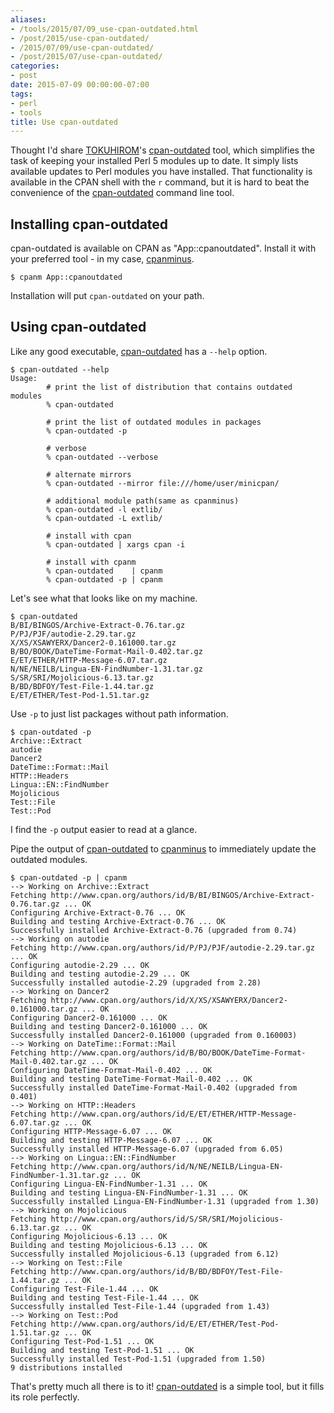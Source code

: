 ```yaml
---
aliases:
- /tools/2015/07/09_use-cpan-outdated.html
- /post/2015/use-cpan-outdated/
- /2015/07/09/use-cpan-outdated/
- /post/2015/07/use-cpan-outdated/
categories:
- post
date: 2015-07-09 00:00:00-07:00
tags:
- perl
- tools
title: Use cpan-outdated
---
```


[cpan-outdated]: https://metacpan.org/pod/distribution/cpan-outdated/script/cpan-outdated
[TOKUHIROM]: https://metacpan.org/author/TOKUHIROM
[cpanminus]: https://metacpan.org/pod/App::cpanminus

Thought I'd share [TOKUHIROM][]'s [cpan-outdated][] tool, which simplifies the task of keeping your installed Perl 5 modules up to date. It simply lists available updates to Perl modules you have installed. That functionality is available in the CPAN shell with the `r` command, but it is hard to beat the convenience of the [cpan-outdated][] command line tool.

## Installing cpan-outdated

cpan-outdated is available on CPAN as "App::cpanoutdated". Install it with your preferred tool - in my case, [cpanminus][].

```
$ cpanm App::cpanoutdated
```

Installation will put  `cpan-outdated` on your path.

## Using cpan-outdated

Like any good executable, [cpan-outdated][] has a `--help` option.

```
$ cpan-outdated --help
Usage:
        # print the list of distribution that contains outdated modules
        % cpan-outdated

        # print the list of outdated modules in packages
        % cpan-outdated -p

        # verbose
        % cpan-outdated --verbose

        # alternate mirrors
        % cpan-outdated --mirror file:///home/user/minicpan/

        # additional module path(same as cpanminus)
        % cpan-outdated -l extlib/
        % cpan-outdated -L extlib/

        # install with cpan
        % cpan-outdated | xargs cpan -i

        # install with cpanm
        % cpan-outdated    | cpanm
        % cpan-outdated -p | cpanm
```

Let's see what that looks like on my machine.

```
$ cpan-outdated
B/BI/BINGOS/Archive-Extract-0.76.tar.gz
P/PJ/PJF/autodie-2.29.tar.gz
X/XS/XSAWYERX/Dancer2-0.161000.tar.gz
B/BO/BOOK/DateTime-Format-Mail-0.402.tar.gz
E/ET/ETHER/HTTP-Message-6.07.tar.gz
N/NE/NEILB/Lingua-EN-FindNumber-1.31.tar.gz
S/SR/SRI/Mojolicious-6.13.tar.gz
B/BD/BDFOY/Test-File-1.44.tar.gz
E/ET/ETHER/Test-Pod-1.51.tar.gz
```

Use `-p` to just list packages without path information.

```
$ cpan-outdated -p
Archive::Extract
autodie
Dancer2
DateTime::Format::Mail
HTTP::Headers
Lingua::EN::FindNumber
Mojolicious
Test::File
Test::Pod
```

I find the `-p` output easier to read at a glance.

Pipe the output of [cpan-outdated][] to [cpanminus][] to immediately update the outdated modules.

```
$ cpan-outdated -p | cpanm
--> Working on Archive::Extract
Fetching http://www.cpan.org/authors/id/B/BI/BINGOS/Archive-Extract-0.76.tar.gz ... OK
Configuring Archive-Extract-0.76 ... OK
Building and testing Archive-Extract-0.76 ... OK
Successfully installed Archive-Extract-0.76 (upgraded from 0.74)
--> Working on autodie
Fetching http://www.cpan.org/authors/id/P/PJ/PJF/autodie-2.29.tar.gz ... OK
Configuring autodie-2.29 ... OK
Building and testing autodie-2.29 ... OK
Successfully installed autodie-2.29 (upgraded from 2.28)
--> Working on Dancer2
Fetching http://www.cpan.org/authors/id/X/XS/XSAWYERX/Dancer2-0.161000.tar.gz ... OK
Configuring Dancer2-0.161000 ... OK
Building and testing Dancer2-0.161000 ... OK
Successfully installed Dancer2-0.161000 (upgraded from 0.160003)
--> Working on DateTime::Format::Mail
Fetching http://www.cpan.org/authors/id/B/BO/BOOK/DateTime-Format-Mail-0.402.tar.gz ... OK
Configuring DateTime-Format-Mail-0.402 ... OK
Building and testing DateTime-Format-Mail-0.402 ... OK
Successfully installed DateTime-Format-Mail-0.402 (upgraded from 0.401)
--> Working on HTTP::Headers
Fetching http://www.cpan.org/authors/id/E/ET/ETHER/HTTP-Message-6.07.tar.gz ... OK
Configuring HTTP-Message-6.07 ... OK
Building and testing HTTP-Message-6.07 ... OK
Successfully installed HTTP-Message-6.07 (upgraded from 6.05)
--> Working on Lingua::EN::FindNumber
Fetching http://www.cpan.org/authors/id/N/NE/NEILB/Lingua-EN-FindNumber-1.31.tar.gz ... OK
Configuring Lingua-EN-FindNumber-1.31 ... OK
Building and testing Lingua-EN-FindNumber-1.31 ... OK
Successfully installed Lingua-EN-FindNumber-1.31 (upgraded from 1.30)
--> Working on Mojolicious
Fetching http://www.cpan.org/authors/id/S/SR/SRI/Mojolicious-6.13.tar.gz ... OK
Configuring Mojolicious-6.13 ... OK
Building and testing Mojolicious-6.13 ... OK
Successfully installed Mojolicious-6.13 (upgraded from 6.12)
--> Working on Test::File
Fetching http://www.cpan.org/authors/id/B/BD/BDFOY/Test-File-1.44.tar.gz ... OK
Configuring Test-File-1.44 ... OK
Building and testing Test-File-1.44 ... OK
Successfully installed Test-File-1.44 (upgraded from 1.43)
--> Working on Test::Pod
Fetching http://www.cpan.org/authors/id/E/ET/ETHER/Test-Pod-1.51.tar.gz ... OK
Configuring Test-Pod-1.51 ... OK
Building and testing Test-Pod-1.51 ... OK
Successfully installed Test-Pod-1.51 (upgraded from 1.50)
9 distributions installed
```

That's pretty much all there is to it! [cpan-outdated][] is a simple tool, but it fills its role perfectly.
